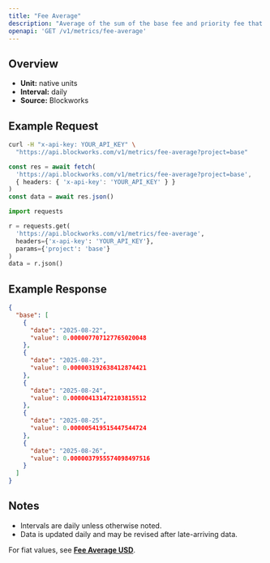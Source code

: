 ```yaml
---
title: "Fee Average"
description: "Average of the sum of the base fee and priority fee that day in native chain token"
openapi: 'GET /v1/metrics/fee-average'
---
```


## Overview

- **Unit:** native units
- **Interval:** daily
- **Source:** Blockworks

## Example Request

<CodeGroup>

```bash cURL
curl -H "x-api-key: YOUR_API_KEY" \
  "https://api.blockworks.com/v1/metrics/fee-average?project=base"
```

```typescript TypeScript
const res = await fetch(
  'https://api.blockworks.com/v1/metrics/fee-average?project=base',
  { headers: { 'x-api-key': 'YOUR_API_KEY' } }
)
const data = await res.json()
```

```python Python
import requests

r = requests.get(
  'https://api.blockworks.com/v1/metrics/fee-average',
  headers={'x-api-key': 'YOUR_API_KEY'},
  params={'project': 'base'}
)
data = r.json()
```

</CodeGroup>

## Example Response

```json
{
  "base": [
    {
      "date": "2025-08-22",
      "value": 0.000007707127765020048
    },
    {
      "date": "2025-08-23",
      "value": 0.000003192638412874421
    },
    {
      "date": "2025-08-24",
      "value": 0.000004131472103815512
    },
    {
      "date": "2025-08-25",
      "value": 0.000005419515447544724
    },
    {
      "date": "2025-08-26",
      "value": 0.0000037955574098497516
    }
  ]
}
```

## Notes
- Intervals are daily unless otherwise noted.
- Data is updated daily and may be revised after late-arriving data.


<Note>For fiat values, see **[Fee Average USD](./fee-average-usd)**.</Note>